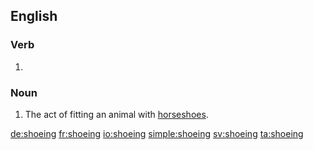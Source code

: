 ==English==

===Verb===
{{head|en|present participle}}

# {{present participle of|shoe|lang=en}}

===Noun===
{{en-noun}}

# The act of fitting an animal with [[horseshoe]]s.

[[de:shoeing]]
[[fr:shoeing]]
[[io:shoeing]]
[[simple:shoeing]]
[[sv:shoeing]]
[[ta:shoeing]]